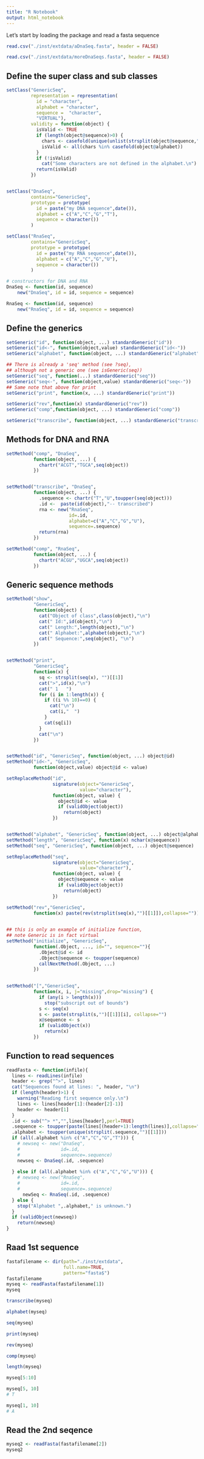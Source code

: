 ```yaml
---
title: "R Notebook"
output: html_notebook
---
```


Let's start by loading the package and read a fasta sequence 

```r
read.csv("./inst/extdata/aDnaSeq.fasta", header = FALSE)
```

```r
read.csv("./inst/extdata/moreDnaSeqs.fasta", header = FALSE)
```



## Define the super class and sub classes

```r
setClass("GenericSeq",
         representation = representation(
           id = "character",
           alphabet = "character",
           sequence =  "character",
           "VIRTUAL"),
         validity = function(object) {
           isValid <- TRUE
           if (length(object@sequence)>0) {
             chars <- casefold(unique(unlist(strsplit(object@sequence,""))))
             isValid <- all(chars %in% casefold(object@alphabet))
           }
           if (!isValid)
             cat("Some characters are not defined in the alphabet.\n")
           return(isValid)
         })


setClass("DnaSeq",
         contains="GenericSeq",
         prototype = prototype(
           id = paste("my DNA sequence",date()),
           alphabet = c("A","C","G","T"),
           sequence = character())
         )

setClass("RnaSeq",
         contains="GenericSeq",
         prototype = prototype(
           id = paste("my RNA sequence",date()),
           alphabet = c("A","C","G","U"),
           sequence = character())
         )

# constructors for DNA and RNA
DnaSeq <- function(id, sequence) 
    new("DnaSeq", id = id, sequence = sequence)

RnaSeq <- function(id, sequence) 
    new("RnaSeq", id = id, sequence = sequence)
```


## Define the generics

```r
setGeneric("id", function(object, ...) standardGeneric("id"))
setGeneric("id<-", function(object,value) standardGeneric("id<-"))
setGeneric("alphabet", function(object, ...) standardGeneric("alphabet"))

## There is already a 'seq' method (see ?seq),
## although not a generic one (see isGeneric(seq))
setGeneric("seq", function(...) standardGeneric("seq"))
setGeneric("seq<-", function(object,value) standardGeneric("seq<-"))
## Same note that above for print
setGeneric("print", function(x, ...) standardGeneric("print"))

setGeneric("rev",function(x) standardGeneric("rev"))
setGeneric("comp",function(object, ...) standardGeneric("comp"))

setGeneric("transcribe", function(object, ...) standardGeneric("transcribe"))
```

## Methods for DNA and RNA

```r
setMethod("comp", "DnaSeq",
          function(object, ...) {
            chartr("ACGT","TGCA",seq(object))
          })


setMethod("transcribe", "DnaSeq",
          function(object, ...) {
            .sequence <- chartr("T","U",toupper(seq(object)))
            .id <-  paste(id(object),"-- transcribed")
            rna <- new("RnaSeq",
                       id=.id,
                       alphabet=c("A","C","G","U"),
                       sequence=.sequence)
            return(rna)
          })

setMethod("comp", "RnaSeq",
          function(object, ...) {
            chartr("ACGU","UGCA",seq(object))
          })
```

## Generic sequence methods

```r
setMethod("show",
          "GenericSeq",
          function(object) {
            cat("Object of class",class(object),"\n")
            cat(" Id:",id(object),"\n")
            cat(" Length:",length(object),"\n")
            cat(" Alphabet:",alphabet(object),"\n")
            cat(" Sequence:",seq(object), "\n")
          })


setMethod("print",
          "GenericSeq",
          function(x) {
            sq <- strsplit(seq(x), "")[[1]]
            cat(">",id(x),"\n")
            cat(" 1   ")
            for (i in 1:length(x)) {
              if ((i %% 10)==0) {
                cat("\n")
                cat(i,"  ")
              }
              cat(sq[i])
            }
            cat("\n")
          })


setMethod("id", "GenericSeq", function(object, ...) object@id)
setMethod("id<-", "GenericSeq",
          function(object,value) object@id <- value)

setReplaceMethod("id",
                 signature(object="GenericSeq",
                           value="character"),
                 function(object, value) {
                   object@id <- value
                   if (validObject(object))
                     return(object)
                 })


setMethod("alphabet", "GenericSeq", function(object, ...) object@alphabet)
setMethod("length", "GenericSeq", function(x) nchar(x@sequence))
setMethod("seq", "GenericSeq", function(object, ...) object@sequence)

setReplaceMethod("seq",
                 signature(object="GenericSeq",
                           value="character"),
                 function(object, value) {
                   object@sequence <- value
                   if (validObject(object))
                     return(object)
                 })

setMethod("rev","GenericSeq",
          function(x) paste(rev(strsplit(seq(x),"")[[1]]),collapse=""))
          

## this is only an example of initialize function,
## note Generic is in fact virtual          
setMethod("initialize", "GenericSeq",
          function(.Object, ..., id="", sequence=""){
            .Object@id <- id
            .Object@sequence <- toupper(sequence)
            callNextMethod(.Object, ...)
          })
	

setMethod("[","GenericSeq",
          function(x, i, j="missing",drop="missing") {
            if (any(i > length(x)))
              stop("subscript out of bounds")
            s <- seq(x)
            s <- paste(strsplit(s,"")[[1]][i], collapse="")
            x@sequence <- s
            if (validObject(x))
              return(x)
          })
```

## Function to read sequences

```r
readFasta <- function(infile){
  lines <- readLines(infile)
  header <- grep("^>", lines)
  cat("Sequences found at lines: ", header, "\n")
  if (length(header)>1) {
    warning("Reading first sequence only.\n")
    lines <- lines[header[1]:(header[2]-1)]
    header <- header[1]
  }
  .id <- sub("^> *","",lines[header],perl=TRUE)
  .sequence <- toupper(paste(lines[(header+1):length(lines)],collapse=""))
  .alphabet <- toupper(unique(strsplit(.sequence,"")[[1]]))
  if (all(.alphabet %in% c("A","C","G","T"))) {
    # newseq <- new("DnaSeq",
    #               id=.id,
    #               sequence=.sequence)
    newseq <- DnaSeq(.id, .sequence)
    
  } else if (all(.alphabet %in% c("A","C","G","U"))) {
    # newseq <- new("RnaSeq",
    #               id=.id,
    #               sequence=.sequence)
      newSeq <- RnaSeq(.id, .sequence)
  } else {
    stop("Alphabet ",.alphabet," is unknown.")
  }
  if (validObject(newseq))
    return(newseq)
}
```

## Raad 1st sequence

```r
fastafilename <- dir(path="./inst/extdata",
                     full.name=TRUE,
                     pattern="fasta$")
fastafilename
myseq <- readFasta(fastafilename[1])
myseq
```

```r
transcribe(myseq)
```

```r
alphabet(myseq)
```


```r
seq(myseq)
```

```r
print(myseq)
```

```r
rev(myseq)
```

```r
comp(myseq)
```

```r
length(myseq)
```

```r
myseq[5:10]
```

```r
myseq[5, 10]
# T
```

```r
myseq[1, 10]
# A
```

## Read the 2nd seqence

```r
myseq2 <- readFasta(fastafilename[2])
myseq2
```

